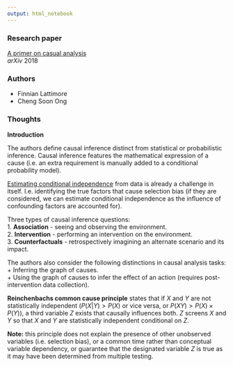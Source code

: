---
output: html_notebook
---

### Research paper  

[A primer on casual analysis](https://arxiv.org/abs/1806.01488)     
*arXiv* 2018    

### Authors   

+ Finnian Lattimore      
+ Cheng Soon Ong     
    
### Thoughts   

**Introduction**  

The authors define causal inference distinct from statistical or probabilistic inference. Causal inference features the mathematical expression of a cause (i.e. an extra requirement is manually added to a conditional probability model). <br>

[Estimating conditional independence](https://people.richland.edu/james/lecture/m170/ch05-rul.html) from data is already a challenge in itself. I.e. identifying the true factors that cause selection bias (if they are considered, we can estimate conditional independence as the influence of confounding factors are accounted for). <br>             

Three types of causal inference questions:  
  1. **Association** - seeing and observing the environment.     
  2. **Intervention** - performing an intervention on the environment.  
  3. **Counterfactuals** - retrospectively imagining an alternate scenario and its impact. <br>    

The authors also consider the following distinctions in causal analysis tasks:  
  + Inferring the graph of causes.   
  + Using the graph of causes to infer the effect of an action (requires post-intervention data collection). <br>    

**Reinchenbachs common cause principle** states that if $X$ and $Y$ are not statistically independent ($P(X|Y) > P(X)$ or vice versa, or $P(XY) > P (X)\times P (Y)$), a third variable $Z$ exists that causally influences both. $Z$ screens $X$ and $Y$ so that $X$ and $Y$ are statistically independent conditional on $Z$.    

**Note:** this principle does not explain the presence of other unobserved variables (i.e. selection bias), or a common time rather than conceptual variable dependency, or guarantee that the designated variable $Z$ is true as it may have been determined from multiple testing.     
